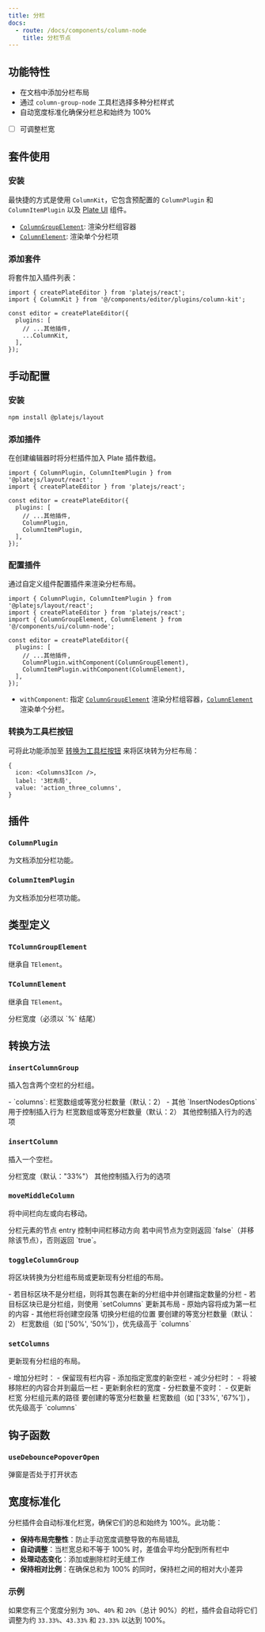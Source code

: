 ```yaml
---
title: 分栏
docs:
  - route: /docs/components/column-node
    title: 分栏节点
---
```


<ComponentPreview name="column-demo" />

<PackageInfo>

## 功能特性

- 在文档中添加分栏布局
- 通过 `column-group-node` 工具栏选择多种分栏样式
- 自动宽度标准化确保分栏总和始终为 100%
- [ ] 可调整栏宽

</PackageInfo>

## 套件使用

<Steps>

### 安装

最快捷的方式是使用 `ColumnKit`，它包含预配置的 `ColumnPlugin` 和 `ColumnItemPlugin` 以及 [Plate UI](/docs/installation/plate-ui) 组件。

<ComponentSource name="column-kit" />

- [`ColumnGroupElement`](/docs/components/column-node): 渲染分栏组容器
- [`ColumnElement`](/docs/components/column-node): 渲染单个分栏项

### 添加套件

将套件加入插件列表：

```tsx
import { createPlateEditor } from 'platejs/react';
import { ColumnKit } from '@/components/editor/plugins/column-kit';

const editor = createPlateEditor({
  plugins: [
    // ...其他插件,
    ...ColumnKit,
  ],
});
```

</Steps>

## 手动配置

<Steps>

### 安装

```bash
npm install @platejs/layout
```

### 添加插件

在创建编辑器时将分栏插件加入 Plate 插件数组。

```tsx
import { ColumnPlugin, ColumnItemPlugin } from '@platejs/layout/react';
import { createPlateEditor } from 'platejs/react';

const editor = createPlateEditor({
  plugins: [
    // ...其他插件,
    ColumnPlugin,
    ColumnItemPlugin,
  ],
});
```

### 配置插件

通过自定义组件配置插件来渲染分栏布局。

```tsx
import { ColumnPlugin, ColumnItemPlugin } from '@platejs/layout/react';
import { createPlateEditor } from 'platejs/react';
import { ColumnGroupElement, ColumnElement } from '@/components/ui/column-node';

const editor = createPlateEditor({
  plugins: [
    // ...其他插件,
    ColumnPlugin.withComponent(ColumnGroupElement),
    ColumnItemPlugin.withComponent(ColumnElement),
  ],
});
```

- `withComponent`: 指定 [`ColumnGroupElement`](/docs/components/column-node) 渲染分栏组容器，[`ColumnElement`](/docs/components/column-node) 渲染单个分栏。

### 转换为工具栏按钮

可将此功能添加至 [转换为工具栏按钮](/docs/toolbar#turn-into-toolbar-button) 来将区块转为分栏布局：

```tsx
{
  icon: <Columns3Icon />,
  label: '3栏布局',
  value: 'action_three_columns',
}
```

</Steps>

## 插件

### `ColumnPlugin`

为文档添加分栏功能。

### `ColumnItemPlugin`

为文档添加分栏项功能。

## 类型定义

### `TColumnGroupElement`

继承自 `TElement`。

### `TColumnElement`

继承自 `TElement`。

<API name="TColumnElement">
<APIAttributes>
  <APIItem name="width" type="string" optional>
    分栏宽度（必须以 `%` 结尾）
  </APIItem>
</APIAttributes>
</API>

## 转换方法

### `insertColumnGroup`

插入包含两个空栏的分栏组。

<API name="insertColumnGroup">
<APIOptions type="InsertNodesOptions & { columns?: number[] | number }">
    - `columns`: 栏宽数组或等宽分栏数量（默认：2）
    - 其他 `InsertNodesOptions` 用于控制插入行为
  <APIItem name="columns" type="number[] | number" optional>
    栏宽数组或等宽分栏数量（默认：2）
  </APIItem>
  <APIItem name="...InsertNodesOptions" type="InsertNodesOptions">
    其他控制插入行为的选项
  </APIItem>
</APIOptions>
</API>

### `insertColumn`

插入一个空栏。

<API name="insertColumn">
<APIOptions type="InsertNodesOptions & { width?: string }">
  <APIItem name="width" type="string" optional>
    分栏宽度（默认："33%"）
  </APIItem>
  <APIItem name="...InsertNodesOptions" type="InsertNodesOptions">
    其他控制插入行为的选项
  </APIItem>
</APIOptions>
</API>

### `moveMiddleColumn`

将中间栏向左或向右移动。

<API name="moveMiddleColumn">
<APIParameters>
  <APIItem name="nodeEntry" type="NodeEntry">
    分栏元素的节点 entry
  </APIItem>
  <APIItem name="options" type="{ direction: 'left' | 'right' }">
    控制中间栏移动方向
  </APIItem>
</APIParameters>

<APIReturns type="boolean">
  若中间节点为空则返回 `false`（并移除该节点），否则返回 `true`。
</APIReturns>
</API>

### `toggleColumnGroup`

将区块转换为分栏组布局或更新现有分栏组的布局。

<API name="toggleColumnGroup">
- 若目标区块不是分栏组，则将其包裹在新的分栏组中并创建指定数量的分栏
- 若目标区块已是分栏组，则使用 `setColumns` 更新其布局
- 原始内容将成为第一栏的内容
- 其他栏将创建空段落
<APIOptions type="object">
  <APIItem name="at" type="Location" optional>
    切换分栏组的位置
  </APIItem>
  <APIItem name="columns" type="number" optional>
    要创建的等宽分栏数量（默认：2）
  </APIItem>
  <APIItem name="widths" type="string[]" optional>
    栏宽数组（如 ['50%', '50%']），优先级高于 `columns`
  </APIItem>
</APIOptions>
</API>

### `setColumns`

更新现有分栏组的布局。

<API name="setColumns">
- 增加分栏时：
  - 保留现有栏内容
  - 添加指定宽度的新空栏
- 减少分栏时：
  - 将被移除栏的内容合并到最后一栏
  - 更新剩余栏的宽度
- 分栏数量不变时：
  - 仅更新栏宽
<APIOptions type="object">
  <APIItem name="at" type="Path">
    分栏组元素的路径
  </APIItem>
  <APIItem name="columns" type="number" optional>
    要创建的等宽分栏数量
  </APIItem>
  <APIItem name="widths" type="string[]" optional>
    栏宽数组（如 ['33%', '67%']），优先级高于 `columns`
  </APIItem>
</APIOptions>
</API>

## 钩子函数

### `useDebouncePopoverOpen`

<API name="useDebouncePopoverOpen">
<APIReturns type="boolean">
  弹窗是否处于打开状态
</APIReturns>
</API>

## 宽度标准化

分栏插件会自动标准化栏宽，确保它们的总和始终为 100%。此功能：

- **保持布局完整性**：防止手动宽度调整导致的布局错乱
- **自动调整**：当栏宽总和不等于 100% 时，差值会平均分配到所有栏中
- **处理动态变化**：添加或删除栏时无缝工作
- **保持相对比例**：在确保总和为 100% 的同时，保持栏之间的相对大小差异

### 示例

如果您有三个宽度分别为 `30%`、`40%` 和 `20%`（总计 90%）的栏，插件会自动将它们调整为约 `33.33%`、`43.33%` 和 `23.33%` 以达到 100%。